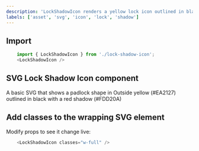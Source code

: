 ```yaml
---
description: 'LockShadowIcon renders a yellow lock icon outlined in black with a red shadow'
labels: ['asset', 'svg', 'icon', 'lock', 'shadow']
---
```



## Import

```js
    import { LockShadowIcon } from './lock-shadow-icon';
    <LockShadowIcon />
```

## SVG Lock Shadow Icon component

A basic SVG that shows a padlock shape in Outside yellow (#EA2127) outlined in black with a red shadow (#FDD20A)

## Add classes to the wrapping SVG element

Modify props to see it change live:
```js live
    <LockShadowIcon classes="w-full" />
```